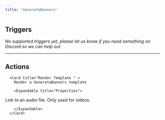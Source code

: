 ```yaml
---
title: 'GenerateBanners'
---
```


## Triggers

*No supported triggers yet, please let us know if you need something on Discord so we can help out* 


---

## Actions


      <Card title="Render Template " >
        Render a GenerateBanners template

        <Expandable title="Properties">
          
<ResponseField name="Template" required type="Dropdown">

</ResponseField>
            
<ResponseField name="File type" required type="Static_dropdown">

</ResponseField>
            
<ResponseField name="Audio url"  type="Short_text">
Link to an audio file. Only used for videos.
</ResponseField>
            
<ResponseField name="Variables" required type="Dynamic">

</ResponseField>
              
        </Expandable>
      </Card>
  
